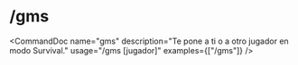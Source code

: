 # /gms


<CommandDoc
  name="gms"
  description="Te pone a ti o a otro jugador en modo Survival."
  usage="/gms [jugador]"
  examples={["/gms"]}
/>